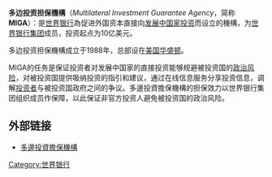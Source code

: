{{Unreferenced|time=2021-02-19T17:28:36+00:00}}
{{Infobox organization
| name         = 多边投资担保机构
| image        = <!-- 檔案不存在 Multilateral_Investment_Guarantee_Agency_logo.png ，可從英文維基百科取得 -->
| size         = 330px
| caption      = 多边投资担保机构的标志
| formation    = 1988年
| type         = {{tsl|en|Development finance institution||Development finance institution}}
| status       = Treaty
| purpose      = {{tsl|en|Political risk insurance||Political risk insurance}}, [[外商直接投資|外商直接投資]]
| headquarters = [[美国|美国]][[华盛顿|华盛顿]]
| membership   = 181个国家
| leader_title = Executive Vice President
| leader_name  = [[Keiko_Honda|Keiko Honda]]
| parent_organization = [[世界銀行集團|世界銀行集團]]
| website      = [https://web.archive.org/web/20150924172008/https://www.miga.org/ miga.org]
|Bhutan on 8 December 2014 became the 181st of MIGA.
Read more: http://www.bankersadda.com/2014/12/daily-gk-update-11th-december-2014.html#ixzz3LfiEteV3
}}
'''多边投资担保機構'''（''Multilateral Investment Guarantee Agency''，简称'''MIGA'''）：是[[世界银行|世界银行]]為促进外国资本直接向[[发展中国家|发展中国家]][[投资|投资]]而设立的機構，为[[世界银行集团|世界银行集团]]成员，投资起点为10亿美元。

多边投资担保機構成立于1988年，总部设在[[美国|美国]][[华盛顿|华盛顿]]。

MIGA的任务是保证投资者对发展中国家的直接投资能够规避被投资国的[[政治风险|政治风险]]，对被投资国提供吸纳投资的指引和建议，通过在线信息服务分享投资信息，调解[[投资者|投资者]]与被投资国政府之间的争议。多邊投資擔保機構的担保效力以世界银行集团组织成员作保障，以此保证非官方投资人避免被投资国的政治风险。

== 外部链接 ==
* [http://www.miga.org/ 多邊投資擔保機構] {{Wayback|url=http://www.miga.org/ |date=20210302203736 }}

{{模板:世界银行集团}}

{{Authority control}}
[[Category:世界银行|Category:世界银行]]